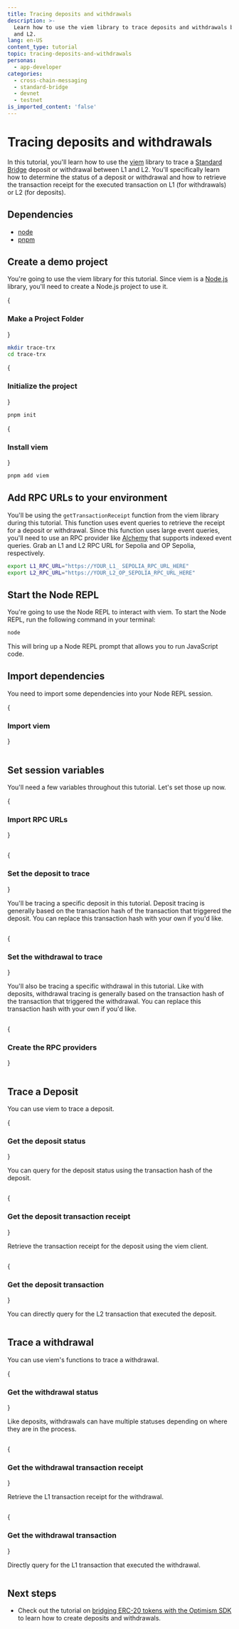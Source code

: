 ```yaml
---
title: Tracing deposits and withdrawals
description: >-
  Learn how to use the viem library to trace deposits and withdrawals between L1
  and L2.
lang: en-US
content_type: tutorial
topic: tracing-deposits-and-withdrawals
personas:
  - app-developer
categories:
  - cross-chain-messaging
  - standard-bridge
  - devnet
  - testnet
is_imported_content: 'false'
---
```



# Tracing deposits and withdrawals

In this tutorial, you'll learn how to use the [viem](https://viem.sh) library to trace a [Standard Bridge](/app-developers/bridging/standard-bridge) deposit or withdrawal between L1 and L2.
You'll specifically learn how to determine the status of a deposit or withdrawal and how to retrieve the transaction receipt for the executed transaction on L1 (for withdrawals) or L2 (for deposits).

## Dependencies

*   [node](https://nodejs.org/en/)
*   [pnpm](https://pnpm.io/installation)

## Create a demo project

You're going to use the viem library for this tutorial.
Since viem is a [Node.js](https://nodejs.org/en/) library, you'll need to create a Node.js project to use it.

<Steps>
  {<h3>Make a Project Folder</h3>}

  ```bash
  mkdir trace-trx
  cd trace-trx
  ```

  {<h3>Initialize the project</h3>}

  ```bash
  pnpm init
  ```

  {<h3>Install viem</h3>}

  ```bash
  pnpm add viem 
  ```
</Steps>

## Add RPC URLs to your environment

You'll be using the `getTransactionReceipt` function from the viem library during this tutorial. This function uses event queries to retrieve the receipt for a deposit or withdrawal.
Since this function uses large event queries, you'll need to use an RPC provider like [Alchemy](https://alchemy.com) that supports indexed event queries.
Grab an L1 and L2 RPC URL for Sepolia and OP Sepolia, respectively.

```bash
export L1_RPC_URL="https://YOUR_L1_ SEPOLIA_RPC_URL_HERE"
export L2_RPC_URL="https://YOUR_L2_OP_SEPOLIA_RPC_URL_HERE"
```

## Start the Node REPL

You're going to use the Node REPL to interact with viem. To start the Node REPL, run the following command in your terminal:

```bash
node
```

This will bring up a Node REPL prompt that allows you to run JavaScript code.

## Import dependencies

You need to import some dependencies into your Node REPL session.

{<h3>Import viem</h3>}

```js file=<rootDir>/public/tutorials/sdk-trace-txns.js#L3-L4 hash=57a929d665f2e5e4a7ecd085ad3d0b01
```
  
## Set session variables

You'll need a few variables throughout this tutorial. Let's set those up now.

<Steps>
  {<h3>Import RPC URLs</h3>}

  ```js file=<rootDir>/public/tutorials/sdk-trace-txns.js#L13-L14 hash=0badc18f525e56b36406e7be8ad1104e
  ```

  {<h3>Set the deposit to trace</h3>}

  You'll be tracing a specific deposit in this tutorial. Deposit tracing is generally based on the transaction hash of the transaction that triggered the deposit. You can replace this transaction hash with your own if you'd like.

  ```js file=<rootDir>/public/tutorials/sdk-trace-txns.js#L17 hash=367c797c3e9746addedf43857f789eeb
  ```

  {<h3>Set the withdrawal to trace</h3>}

  You'll also be tracing a specific withdrawal in this tutorial. Like with deposits, withdrawal tracing is generally based on the transaction hash of the transaction that triggered the withdrawal. You can replace this transaction hash with your own if you'd like.

  ```js file=<rootDir>/public/tutorials/sdk-trace-txns.js#L18 hash=545d1eed00ad0a235e2c79c8a87efd30
  ```

  {<h3>Create the RPC providers</h3>}

  ```js file=<rootDir>/public/tutorials/sdk-trace-txns.js#L20-L28 hash=6286672ca3163543e9d8ddeb5b1b6477
  ```
</Steps>

## Trace a Deposit

You can use viem to trace a deposit.

<Steps>
  {<h3>Get the deposit status</h3>}

  You can query for the deposit status using the transaction hash of the deposit.

  ```js file=<rootDir>/public/tutorials/sdk-trace-txns.js#L30-L32 hash=b3693011e87b605cdd29baeffb080b9a
  ```

  {<h3>Get the deposit transaction receipt</h3>}

  Retrieve the transaction receipt for the deposit using the viem client.

  ```js file=<rootDir>/public/tutorials/sdk-trace-txns.js#L34-L36 hash=077581a56fc7b26f62589f0a6ae99e0d
  ```

  {<h3>Get the deposit transaction</h3>}

  You can directly query for the L2 transaction that executed the deposit.

  ```js file=<rootDir>/public/tutorials/sdk-trace-txns.js#L38-L40 hash=c67f0abeef0f2f817b7fb04be8f157a6
  ```
</Steps>

## Trace a withdrawal

You can use viem's functions to trace a withdrawal.

<Steps>
  {<h3>Get the withdrawal status</h3>}

  Like deposits, withdrawals can have multiple statuses depending on where they are in the process.

  ```js file=<rootDir>/public/tutorials/sdk-trace-txns.js#L42-L44 hash=55ceda3d9d2f9abf037f8b259de14f26
  ```

  {<h3>Get the withdrawal transaction receipt</h3>}

  Retrieve the L1 transaction receipt for the withdrawal.

  ```js file=<rootDir>/public/tutorials/sdk-trace-txns.js#L46-L48 hash=d784970abbfd37215d33274d60173ab2
  ```

  {<h3>Get the withdrawal transaction</h3>}

  Directly query for the L1 transaction that executed the withdrawal.

  ```js file=<rootDir>/public/tutorials/sdk-trace-txns.js#L50-L52 hash=48358bc45243db4e69de6ed3d49a67f9
  ```
</Steps>

## Next steps

*   Check out the tutorial on [bridging ERC-20 tokens with the Optimism SDK](/app-developers/tutorials/bridging/cross-dom-bridge-erc20) to learn how to create deposits and withdrawals.
